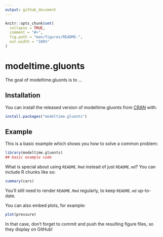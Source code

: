```yaml
---
output: github_document
---
```


<!-- README.md is generated from README.Rmd. Please edit that file -->

```r
knitr::opts_chunk$set(
  collapse = TRUE,
  comment = "#>",
  fig.path = "man/figures/README-",
  out.width = "100%"
)
```

# modeltime.gluonts

<!-- badges: start -->
<!-- badges: end -->

The goal of modeltime.gluonts is to ...

## Installation

You can install the released version of modeltime.gluonts from [CRAN](https://CRAN.R-project.org) with:

``` r
install.packages("modeltime.gluonts")
```

## Example

This is a basic example which shows you how to solve a common problem:

```r
library(modeltime.gluonts)
## basic example code
```

What is special about using `README.Rmd` instead of just `README.md`? You can include R chunks like so:

```r
summary(cars)
```

You'll still need to render `README.Rmd` regularly, to keep `README.md` up-to-date.

You can also embed plots, for example:

```r
plot(pressure)
```

In that case, don't forget to commit and push the resulting figure files, so they display on GitHub!
